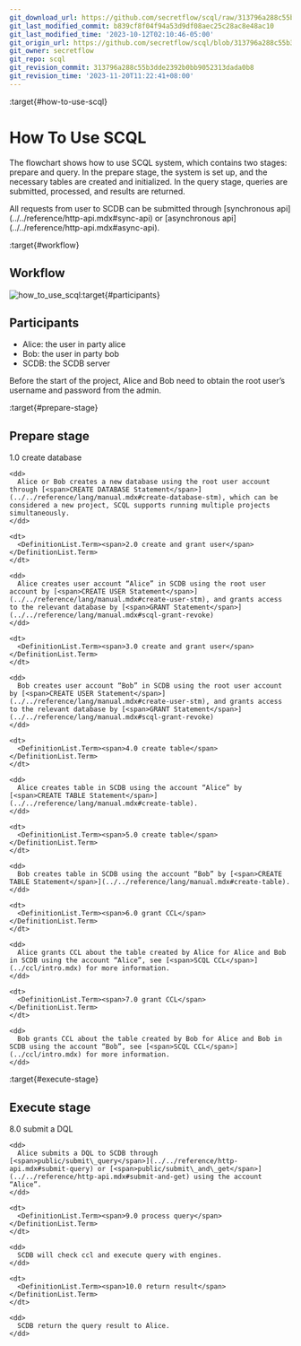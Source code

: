 ```yaml
---
git_download_url: https://github.com/secretflow/scql/raw/313796a288c55b3dde2392b0bb9052313dada0b8/docs/topics/system/usage.rst
git_last_modified_commit: b839cf8f04f94a53d9df08aec25c28ac8e48ac10
git_last_modified_time: '2023-10-12T02:10:46-05:00'
git_origin_url: https://github.com/secretflow/scql/blob/313796a288c55b3dde2392b0bb9052313dada0b8/docs/topics/system/usage.rst
git_owner: secretflow
git_repo: scql
git_revision_commit: 313796a288c55b3dde2392b0bb9052313dada0b8
git_revision_time: '2023-11-20T11:22:41+08:00'
---
```


:target{#how-to-use-scql}

# How To Use SCQL

The flowchart shows how to use SCQL system, which contains two stages: prepare and query. In the prepare stage, the system is set up, and the necessary tables are created and initialized. In the query stage, queries are submitted, processed, and results are returned.

<Container type="note">
  All requests from user to SCDB can be submitted through [<span>synchronous api</span>](../../reference/http-api.mdx#sync-api) or [<span>asynchronous api</span>](../../reference/http-api.mdx#async-api).
</Container>

:target{#workflow}

## Workflow

![how\_to\_use\_scql](../../_assets/how_to_use_scql.png):target{#participants}

## Participants

- Alice: the user in party alice
- Bob: the user in party bob
- SCDB: the SCDB server

<Container type="note">
  Before the start of the project, Alice and Bob need to obtain the root user’s username and password from the admin.
</Container>

:target{#prepare-stage}

## Prepare stage

<DefinitionList>
  <dl>
    <dt>
      <DefinitionList.Term><span>1.0 create database</span></DefinitionList.Term>
    </dt>

    <dd>
      Alice or Bob creates a new database using the root user account through [<span>CREATE DATABASE Statement</span>](../../reference/lang/manual.mdx#create-database-stm), which can be considered a new project, SCQL supports running multiple projects simultaneously.
    </dd>

    <dt>
      <DefinitionList.Term><span>2.0 create and grant user</span></DefinitionList.Term>
    </dt>

    <dd>
      Alice creates user account “Alice” in SCDB using the root user account by [<span>CREATE USER Statement</span>](../../reference/lang/manual.mdx#create-user-stm), and grants access to the relevant database by [<span>GRANT Statement</span>](../../reference/lang/manual.mdx#scql-grant-revoke)
    </dd>

    <dt>
      <DefinitionList.Term><span>3.0 create and grant user</span></DefinitionList.Term>
    </dt>

    <dd>
      Bob creates user account “Bob” in SCDB using the root user account by [<span>CREATE USER Statement</span>](../../reference/lang/manual.mdx#create-user-stm), and grants access to the relevant database by [<span>GRANT Statement</span>](../../reference/lang/manual.mdx#scql-grant-revoke)
    </dd>

    <dt>
      <DefinitionList.Term><span>4.0 create table</span></DefinitionList.Term>
    </dt>

    <dd>
      Alice creates table in SCDB using the account “Alice” by [<span>CREATE TABLE Statement</span>](../../reference/lang/manual.mdx#create-table).
    </dd>

    <dt>
      <DefinitionList.Term><span>5.0 create table</span></DefinitionList.Term>
    </dt>

    <dd>
      Bob creates table in SCDB using the account “Bob” by [<span>CREATE TABLE Statement</span>](../../reference/lang/manual.mdx#create-table).
    </dd>

    <dt>
      <DefinitionList.Term><span>6.0 grant CCL</span></DefinitionList.Term>
    </dt>

    <dd>
      Alice grants CCL about the table created by Alice for Alice and Bob in SCDB using the account “Alice”, see [<span>SCQL CCL</span>](../ccl/intro.mdx) for more information.
    </dd>

    <dt>
      <DefinitionList.Term><span>7.0 grant CCL</span></DefinitionList.Term>
    </dt>

    <dd>
      Bob grants CCL about the table created by Bob for Alice and Bob in SCDB using the account “Bob”, see [<span>SCQL CCL</span>](../ccl/intro.mdx) for more information.
    </dd>
  </dl>
</DefinitionList>

:target{#execute-stage}

## Execute stage

<DefinitionList>
  <dl>
    <dt>
      <DefinitionList.Term><span>8.0 submit a DQL</span></DefinitionList.Term>
    </dt>

    <dd>
      Alice submits a DQL to SCDB through [<span>public/submit\_query</span>](../../reference/http-api.mdx#submit-query) or [<span>public/submit\_and\_get</span>](../../reference/http-api.mdx#submit-and-get) using the account “Alice”.
    </dd>

    <dt>
      <DefinitionList.Term><span>9.0 process query</span></DefinitionList.Term>
    </dt>

    <dd>
      SCDB will check ccl and execute query with engines.
    </dd>

    <dt>
      <DefinitionList.Term><span>10.0 return result</span></DefinitionList.Term>
    </dt>

    <dd>
      SCDB return the query result to Alice.
    </dd>
  </dl>
</DefinitionList>
